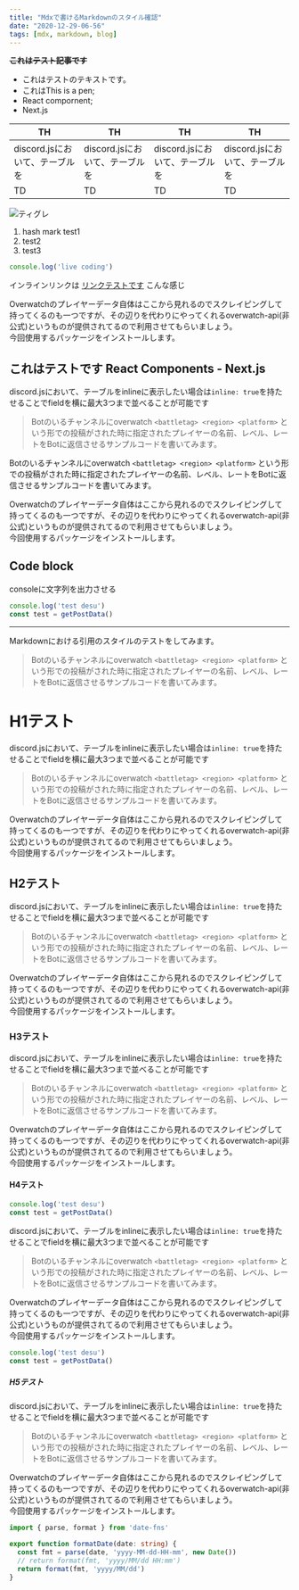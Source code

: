 ```yaml
---
title: "Mdxで書けるMarkdownのスタイル確認"
date: "2020-12-29-06-56"
tags: [mdx, markdown, blog]
---
```


~~**これはテスト記事です**~~
- これはテストのテキストです。
- これはThis is a pen;
- React compornent;
- Next.js

|  TH  |  TH  |  TH  |  TH  |
| ---- | ---- | ---- | ---- |
|  discord.jsにおいて、テーブルを  |  discord.jsにおいて、テーブルを  |  discord.jsにおいて、テーブルを  |  discord.jsにおいて、テーブルを  |
|  TD  |  TD  |  TD  |  TD  |

![ティグレ](https://i.gyazo.com/99cb4f2d3144dab9f1c9a094d7172eca.jpg)

1. hash mark test1
2. test2
3. test3

```js live=true data-file=script.js
console.log('live coding')
```

インラインリンクは [リンクテストです](http://example.com/) こんな感じ

Overwatchのプレイヤーデータ自体はここから見れるのでスクレイピングして持ってくるのも一つですが、その辺りを代わりにやってくれるoverwatch-api(非公式)というものが提供されてるので利用させてもらいましょう。  
今回使用するパッケージをインストールします。

## これはテストです React Components - Next.js

discord.jsにおいて、テーブルをinlineに表示したい場合は`inline: true`を持たせることでfieldを横に最大3つまで並べることが可能です

> Botのいるチャンネルにoverwatch `<battletag> <region> <platform>` という形での投稿がされた時に指定されたプレイヤーの名前、レベル、レートをBotに返信させるサンプルコードを書いてみます。

Botのいるチャンネルにoverwatch `<battletag> <region> <platform>` という形での投稿がされた時に指定されたプレイヤーの名前、レベル、レートをBotに返信させるサンプルコードを書いてみます。

Overwatchのプレイヤーデータ自体はここから見れるのでスクレイピングして持ってくるのも一つですが、その辺りを代わりにやってくれるoverwatch-api(非公式)というものが提供されてるので利用させてもらいましょう。  
今回使用するパッケージをインストールします。

## Code block

consoleに文字列を出力させる

```js test
console.log('test desu')
const test = getPostData()
```

- - -

Markdownにおける引用のスタイルのテストをしてみます。
> Botのいるチャンネルにoverwatch `<battletag> <region> <platform>` という形での投稿がされた時に指定されたプレイヤーの名前、レベル、レートをBotに返信させるサンプルコードを書いてみます。

# H1テスト

discord.jsにおいて、テーブルをinlineに表示したい場合は`inline: true`を持たせることでfieldを横に最大3つまで並べることが可能です

> Botのいるチャンネルにoverwatch `<battletag> <region> <platform>` という形での投稿がされた時に指定されたプレイヤーの名前、レベル、レートをBotに返信させるサンプルコードを書いてみます。

Overwatchのプレイヤーデータ自体はここから見れるのでスクレイピングして持ってくるのも一つですが、その辺りを代わりにやってくれるoverwatch-api(非公式)というものが提供されてるので利用させてもらいましょう。  
今回使用するパッケージをインストールします。

## H2テスト

discord.jsにおいて、テーブルをinlineに表示したい場合は`inline: true`を持たせることでfieldを横に最大3つまで並べることが可能です

> Botのいるチャンネルにoverwatch `<battletag> <region> <platform>` という形での投稿がされた時に指定されたプレイヤーの名前、レベル、レートをBotに返信させるサンプルコードを書いてみます。

Overwatchのプレイヤーデータ自体はここから見れるのでスクレイピングして持ってくるのも一つですが、その辺りを代わりにやってくれるoverwatch-api(非公式)というものが提供されてるので利用させてもらいましょう。  
今回使用するパッケージをインストールします。

### H3テスト

discord.jsにおいて、テーブルをinlineに表示したい場合は`inline: true`を持たせることでfieldを横に最大3つまで並べることが可能です

> Botのいるチャンネルにoverwatch `<battletag> <region> <platform>` という形での投稿がされた時に指定されたプレイヤーの名前、レベル、レートをBotに返信させるサンプルコードを書いてみます。

Overwatchのプレイヤーデータ自体はここから見れるのでスクレイピングして持ってくるのも一つですが、その辺りを代わりにやってくれるoverwatch-api(非公式)というものが提供されてるので利用させてもらいましょう。  
今回使用するパッケージをインストールします。

#### H4テスト

```js
console.log('test desu')
const test = getPostData()
```

discord.jsにおいて、テーブルをinlineに表示したい場合は`inline: true`を持たせることでfieldを横に最大3つまで並べることが可能です

> Botのいるチャンネルにoverwatch `<battletag> <region> <platform>` という形での投稿がされた時に指定されたプレイヤーの名前、レベル、レートをBotに返信させるサンプルコードを書いてみます。

Overwatchのプレイヤーデータ自体はここから見れるのでスクレイピングして持ってくるのも一つですが、その辺りを代わりにやってくれるoverwatch-api(非公式)というものが提供されてるので利用させてもらいましょう。  
今回使用するパッケージをインストールします。
```js
console.log('test desu')
const test = getPostData()
```

##### H5テスト

discord.jsにおいて、テーブルをinlineに表示したい場合は`inline: true`を持たせることでfieldを横に最大3つまで並べることが可能です

> Botのいるチャンネルにoverwatch `<battletag> <region> <platform>` という形での投稿がされた時に指定されたプレイヤーの名前、レベル、レートをBotに返信させるサンプルコードを書いてみます。

Overwatchのプレイヤーデータ自体はここから見れるのでスクレイピングして持ってくるのも一つですが、その辺りを代わりにやってくれるoverwatch-api(非公式)というものが提供されてるので利用させてもらいましょう。  
今回使用するパッケージをインストールします。

```ts
import { parse, format } from 'date-fns'

export function formatDate(date: string) {
  const fmt = parse(date, 'yyyy-MM-dd-HH-mm', new Date())
  // return format(fmt, 'yyyy/MM/dd HH:mm')
  return format(fmt, 'yyyy/MM/dd')
}
```